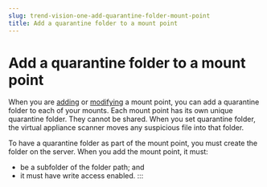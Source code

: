 ```yaml
---
slug: trend-vision-one-add-quarantine-folder-mount-point
title: Add a quarantine folder to a mount point
---
```

# Add a quarantine folder to a mount point

When you are [adding](adding-additional-mount-points.mdx) or [modifying](modifying-fs-va.mdx) a mount point, you can add a quarantine folder to each of your mounts. Each mount point has its own unique quarantine folder. They cannot be shared. When you set quarantine folder, the virtual appliance scanner moves any suspicious file into that folder.

To have a quarantine folder as part of the mount point, you must create the folder on the server. When you add the mount point, it must:

- be a subfolder of the folder path; and
- it must have write access enabled.
:::
